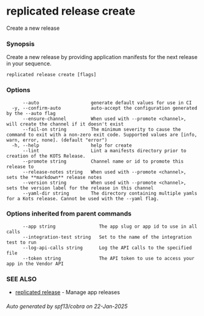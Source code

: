 # replicated release create

Create a new release

### Synopsis

Create a new release by providing application manifests for the next release in
  your sequence.

```
replicated release create [flags]
```

### Options

```
      --auto                   generate default values for use in CI
  -y, --confirm-auto           auto-accept the configuration generated by the --auto flag
      --ensure-channel         When used with --promote <channel>, will create the channel if it doesn't exist
      --fail-on string         The minimum severity to cause the command to exit with a non-zero exit code. Supported values are [info, warn, error, none]. (default "error")
  -h, --help                   help for create
      --lint                   Lint a manifests directory prior to creation of the KOTS Release.
      --promote string         Channel name or id to promote this release to
      --release-notes string   When used with --promote <channel>, sets the **markdown** release notes
      --version string         When used with --promote <channel>, sets the version label for the release in this channel
      --yaml-dir string        The directory containing multiple yamls for a Kots release. Cannot be used with the --yaml flag.
```

### Options inherited from parent commands

```
      --app string                The app slug or app id to use in all calls
      --integration-test string   Set to the name of the integration test to run
      --log-api-calls string      Log the API calls to the specified file
      --token string              The API token to use to access your app in the Vendor API
```

### SEE ALSO

* [replicated release](replicated-cli-release)	 - Manage app releases

###### Auto generated by spf13/cobra on 22-Jan-2025
